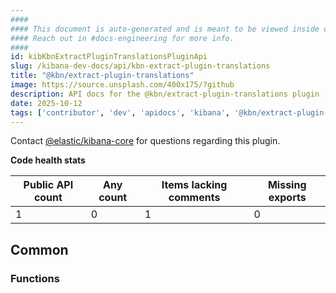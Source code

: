 ```yaml
---
####
#### This document is auto-generated and is meant to be viewed inside our experimental, new docs system.
#### Reach out in #docs-engineering for more info.
####
id: kibKbnExtractPluginTranslationsPluginApi
slug: /kibana-dev-docs/api/kbn-extract-plugin-translations
title: "@kbn/extract-plugin-translations"
image: https://source.unsplash.com/400x175/?github
description: API docs for the @kbn/extract-plugin-translations plugin
date: 2025-10-12
tags: ['contributor', 'dev', 'apidocs', 'kibana', '@kbn/extract-plugin-translations']
---
```




Contact [@elastic/kibana-core](https://github.com/orgs/elastic/teams/kibana-core) for questions regarding this plugin.

**Code health stats**

| Public API count  | Any count | Items lacking comments | Missing exports |
|-------------------|-----------|------------------------|-----------------|
| 1 | 0 | 1 | 0 |

## Common

### Functions
<DocDefinitionList data={kbnExtractPluginTranslationsObj.common.functions}/>

